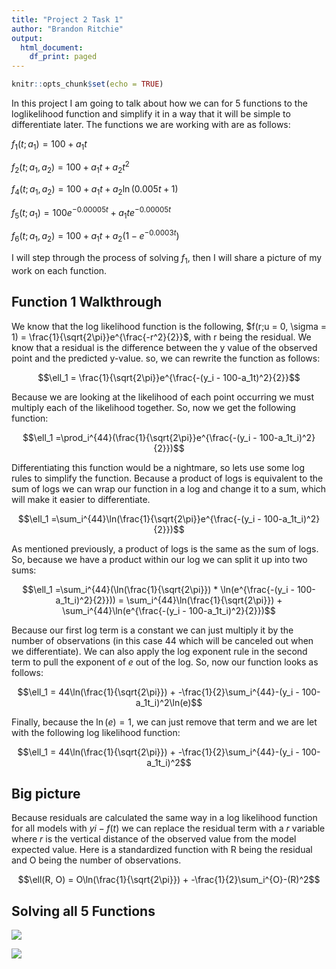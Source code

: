 ```yaml
---
title: "Project 2 Task 1"
author: "Brandon Ritchie"
output:
  html_document:
    df_print: paged
---
```


```r
knitr::opts_chunk$set(echo = TRUE)
```

In this project I am going to talk about how we can for 5 functions to the loglikelihood function and simplify it in a way that it will be simple to differentiate later. The functions we are working with are as follows:

$f_1(t; a_1) = 100 + a_1t$

$f_2(t; a_1,a_2) = 100 + a_1t + a_2t^2$

$f_4(t; a_1,a_2) = 100 + a_1t + a_2\ln(0.005t+1)$

$f_5(t; a_1) = 100e^{-0.00005t} + a_1te^{-0.00005t}$

$f_6(t; a_1,a_2) = 100 + a_1t + a_2(1-e^{-0.0003t})$

I will step through the process of solving $f_1$, then I will share a picture of my work on each function.

## Function 1 Walkthrough

We know that the log likelihood function is the following, $f(r;u = 0, \sigma = 1) = \frac{1}{\sqrt{2\pi}}e^{\frac{-r^2}{2}}$, with r being the residual. We know that a residual is the difference between the y value of the observed point and the predicted y-value. so, we can rewrite the function as follows:

$$\ell_1 = \frac{1}{\sqrt{2\pi}}e^{\frac{-(y_i - 100-a_1t)^2}{2}}$$

Because we are looking at the likelihood of each point occurring we must multiply each of the likelihood together. So, now we get the following function:

$$\ell_1 =\prod_i^{44}(\frac{1}{\sqrt{2\pi}}e^{\frac{-(y_i - 100-a_1t_i)^2}{2}})$$

Differentiating this function would be a nightmare, so lets use some log rules to simplify the function. Because a product of logs is equivalent to the sum of logs we can wrap our function in a log and change it to a sum, which will make it easier to differentiate.

$$\ell_1 =\sum_i^{44}\ln(\frac{1}{\sqrt{2\pi}}e^{\frac{-(y_i - 100-a_1t_i)^2}{2}})$$

As mentioned previously, a product of logs is the same as the sum of logs. So, because we have a product within our log we can split it up into two sums:

$$\ell_1 =\sum_i^{44}(\ln(\frac{1}{\sqrt{2\pi}}) * \ln(e^{\frac{-(y_i - 100-a_1t_i)^2}{2}})) = \sum_i^{44}\ln(\frac{1}{\sqrt{2\pi}}) + \sum_i^{44}\ln(e^{\frac{-(y_i - 100-a_1t_i)^2}{2}})$$

Because our first log term is a constant we can just multiply it by the number of observations (in this case 44 which will be canceled out when we differentiate). We can also apply the log exponent rule in the second term to pull the exponent of $e$ out of the log. So, now our function looks as follows:

$$\ell_1 = 44\ln(\frac{1}{\sqrt{2\pi}}) + -\frac{1}{2}\sum_i^{44}-(y_i - 100-a_1t_i)^2\ln(e)$$

Finally, because the $\ln(e) = 1$, we can just remove that term and we are let with the following log likelihood function:

$$\ell_1 = 44\ln(\frac{1}{\sqrt{2\pi}}) + -\frac{1}{2}\sum_i^{44}-(y_i - 100-a_1t_i)^2$$

## Big picture

Because residuals are calculated the same way in a log likelihood function for all models with $yi - f(t)$ we can replace the residual term with a $r$ variable where $r$ is the vertical distance of the observed value from the model expected value. Here is a standardized function with R being the residual and O being the number of observations.

$$\ell(R, O) = O\ln(\frac{1}{\sqrt{2\pi}}) + -\frac{1}{2}\sum_i^{O}-(R)^2$$

## Solving all 5 Functions

![](ex_1.jpg)

![](ex_2.jpg)